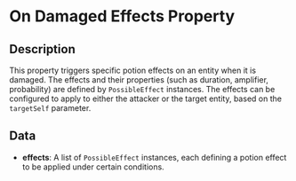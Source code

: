 # On Damaged Effects Property

## Description

  
This property triggers specific potion effects on an entity when it is damaged. The effects and theirproperties (such as duration, amplifier, probability) are defined by `PossibleEffect` instances. The effectscan be configured to apply to either the attacker or the target entity, based on the `targetSelf` parameter.

## Data

- **effects**:  A list of `PossibleEffect` instances, each defining a potion effect to be applied under certain conditions.

